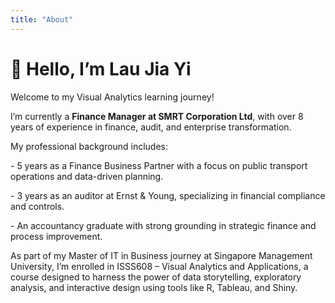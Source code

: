 ```yaml
---
title: "About"
---
```


# 👋 Hello, I'm Lau Jia Yi

Welcome to my Visual Analytics learning journey!

I’m currently a **Finance Manager at SMRT Corporation Ltd**, with over 8 years of experience in finance, audit, and enterprise transformation.

My professional background includes:

\- 5 years as a Finance Business Partner with a focus on public transport operations and data-driven planning.

\- 3 years as an auditor at Ernst & Young, specializing in financial compliance and controls.

\- An accountancy graduate with strong grounding in strategic finance and process improvement.

As part of my Master of IT in Business journey at Singapore Management University, I’m enrolled in ISSS608 – Visual Analytics and Applications, a course designed to harness the power of data storytelling, exploratory analysis, and interactive design using tools like R, Tableau, and Shiny.
